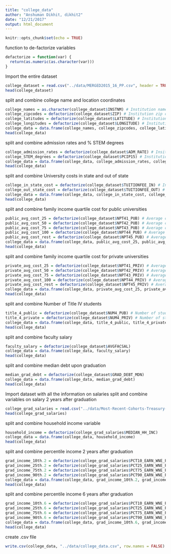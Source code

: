 ```yaml
---
title: "college_data"
author: "Anshuman Dikhit, dikhit2"
date: "12/21/2017"
output: html_document
---
```


```r
knitr::opts_chunk$set(echo = TRUE)
```

function to de-factorize variables

```r
defactorize = function(var) {
  return(as.numeric(as.character(var)))
}
```



Import the entire dataset

```r
college_dataset = read.csv("../data/MERGED2015_16_PP.csv", header = TRUE)
head(college_dataset)
```

split and combine college name and location coordinates

```r
college_names = as.character(college_dataset$INSTNM) # Institution name
college_zipcodes = defactorize(college_dataset$ZIP) # Institution zip code
college_latitudes = defactorize(college_dataset$LATITUDE) # Institution latitude
college_longitudes = defactorize(college_dataset$LONGITUDE) # Institution longitude
college_data = data.frame(college_names, college_zipcodes, college_latitudes, college_longitudes)
head(college_data)
```

split and combine admission rates and % STEM degrees

```r
college_admission_rates = defactorize(college_dataset$ADM_RATE) # Insitution admission rate
college_STEM_degrees = defactorize(college_dataset$PCIP15) # Institution % of STEM Degrees given out
college_data = data.frame(college_data, college_admission_rates, college_STEM_degrees)
head(college_data)
```

split and combine University costs in state and out of state

```r
college_in_state_cost = defactorize(college_dataset$TUITIONFEE_IN) # Institution in state tuition
college_out_state_cost = defactorize(college_dataset$TUITIONFEE_OUT) # Institution out of state tuition
college_data = data.frame(college_data, college_in_state_cost, college_out_state_cost)
head(college_data)
```

split and combine family income quartile cost for public universities

```r
public_avg_cost_25 = defactorize(college_dataset$NPT41_PUB) # Average cost for $0-$30,000 family income
public_avg_cost_50 = defactorize(college_dataset$NPT42_PUB) # Average cost for $31,000-$48,000 family income
public_avg_cost_75 = defactorize(college_dataset$NPT43_PUB) # Average cost for $49,000-$75,000 family income
public_avg_cost_100 = defactorize(college_dataset$NPT44_PUB) # Average cost for $76,000-$110,000 family income
public_avg_cost_rest = defactorize(college_dataset$NPT45_PUB) # Average cost for +$110,000 family income
college_data = data.frame(college_data, public_avg_cost_25, public_avg_cost_50, public_avg_cost_75, public_avg_cost_100, public_avg_cost_rest)
head(college_data)
```

split and combine family income quartile cost for private universities

```r
private_avg_cost_25 = defactorize(college_dataset$NPT41_PRIV) # Average cost for $0-$30,000 family income
private_avg_cost_50 = defactorize(college_dataset$NPT42_PRIV) # Average cost for $31,000-$48,000 family income
private_avg_cost_75 = defactorize(college_dataset$NPT43_PRIV) # Average cost for $49,000-$75,000 family income
private_avg_cost_100 = defactorize(college_dataset$NPT44_PRIV) # Average cost for $76,000-$110,000 family income 
private_avg_cost_rest = defactorize(college_dataset$NPT45_PRIV) # Average cost for +$110,000 family income
college_data = data.frame(college_data, private_avg_cost_25, private_avg_cost_50, private_avg_cost_75, private_avg_cost_100, private_avg_cost_rest)
head(college_data)
```

split and combine Number of Title IV students

```r
title_4_public = defactorize(college_dataset$NUM4_PUB) # Number of students getting financial aid from Title IV
title_4_private = defactorize(college_dataset$NUM4_PRIV) # Number of students getting financial aid from Title IV
college_data = data.frame(college_data, title_4_public, title_4_private)
head(college_data)
```

split and combine faculty salary

```r
faculty_salary = defactorize(college_dataset$AVGFACSAL)
college_data = data.frame(college_data, faculty_salary)
head(college_data)
```

split and combine median debt upon graduation

```r
median_grad_debt = defactorize(college_dataset$GRAD_DEBT_MDN)
college_data = data.frame(college_data, median_grad_debt)
head(college_data)
```

Import dataset with all the information on salaries
split and combine variables on salary 2 years after graduation

```r
college_grad_salaries = read.csv("../data/Most-Recent-Cohorts-Treasury-Elements.csv", header = TRUE)
head(college_grad_salaries)
```

split and combine household income variable

```r
household_income = defactorize(college_grad_salaries$MEDIAN_HH_INC)
college_data = data.frame(college_data, household_income)
head(college_data)
```

split and combine percentile income 2 years after graduation

```r
grad_income_10th.2 = defactorize(college_grad_salaries$PCT10_EARN_WNE_P6)
grad_income_25th.2 = defactorize(college_grad_salaries$PCT25_EARN_WNE_P6)
grad_income_75th.2 = defactorize(college_grad_salaries$PCT75_EARN_WNE_P6)
grad_income_90th.2 = defactorize(college_grad_salaries$PCT90_EARN_WNE_P6)
college_data = data.frame(college_data, grad_income_10th.2, grad_income_25th.2, grad_income_75th.2, grad_income_90th.2)
head(college_data)
```

split and combine percentile income 6 years after graduation

```r
grad_income_10th.6 = defactorize(college_grad_salaries$PCT10_EARN_WNE_P10)
grad_income_25th.6 = defactorize(college_grad_salaries$PCT25_EARN_WNE_P10)
grad_income_75th.6 = defactorize(college_grad_salaries$PCT75_EARN_WNE_P10)
grad_income_90th.6 = defactorize(college_grad_salaries$PCT90_EARN_WNE_P10)
college_data = data.frame(college_data, grad_income_10th.6, grad_income_25th.6, grad_income_75th.6, grad_income_90th.6)
head(college_data)
```

create .csv file

```r
write.csv(college_data, "../data/college_data.csv", row.names = FALSE)
```




